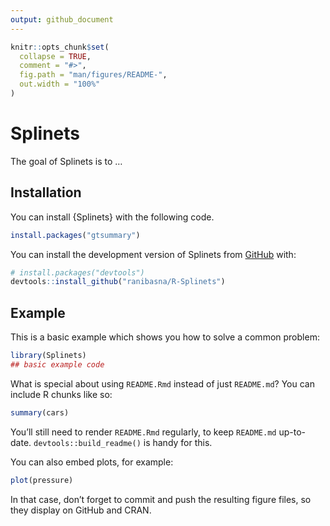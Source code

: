 ```yaml
---
output: github_document
---
```


<!-- README.md is generated from README.Rmd. Please edit that file -->

```r
knitr::opts_chunk$set(
  collapse = TRUE,
  comment = "#>",
  fig.path = "man/figures/README-",
  out.width = "100%"
)
```

# Splinets

<!-- badges: start -->
<!-- badges: end -->

The goal of Splinets is to ...

## Installation

You can install {Splinets} with the following code. 

``` r
install.packages("gtsummary")
```

You can install the development version of Splinets from [GitHub](https://github.com/) with:

``` r
# install.packages("devtools")
devtools::install_github("ranibasna/R-Splinets")
```

## Example

This is a basic example which shows you how to solve a common problem:

```r
library(Splinets)
## basic example code
```

What is special about using `README.Rmd` instead of just `README.md`? You can include R chunks like so:

```r
summary(cars)
```

You'll still need to render `README.Rmd` regularly, to keep `README.md` up-to-date. `devtools::build_readme()` is handy for this.

You can also embed plots, for example:

```r
plot(pressure)
```

In that case, don't forget to commit and push the resulting figure files, so they display on GitHub and CRAN.
